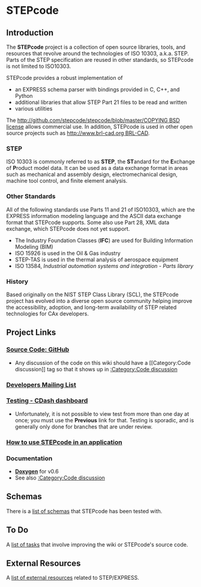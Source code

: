 = STEPcode =

== Introduction ==
The '''STEPcode''' project is a collection of open source libraries, tools, and resources that revolve around the technologies of ISO 10303, a.k.a. STEP. Parts of the STEP specification are reused in other standards, so STEPcode is not limited to ISO10303.

STEPcode provides a robust implementation of
* an EXPRESS schema parser with bindings provided in C, C++, and Python
* additional libraries that allow STEP Part 21 files to be read and written
* various utilities

The [[http://github.com/stepcode/stepcode/blob/master/COPYING BSD license]] allows commercial use. In addition, STEPcode is used in other open source projects such as [[http://www.brl-cad.org BRL-CAD]].

=== STEP ===
ISO 10303 is commonly referred to as '''STEP''', the '''ST'''andard for the '''E'''xchange of '''P'''roduct model data. It can be used as a data exchange format in areas such as mechanical and assembly design, electromechanical design, machine tool control, and finite element analysis.

=== Other Standards ===
All of the following standards use Parts 11 and 21 of ISO10303, which are the EXPRESS information modeling language and the ASCII data exchange format that STEPcode supports. Some also use Part 28, XML data exchange, which STEPcode does not yet support.

* The Industry Foundation Classes ('''IFC''') are used for Building Information Modeling (BIM)
* ISO 15926 is used in the Oil & Gas industry
* STEP-TAS is used in the thermal analysis of aerospace equipment
* ISO 13584, ''Industrial automation systems and integration - Parts library''

=== History ===
Based originally on the NIST STEP Class Library (SCL), the STEPcode project has evolved into a
diverse open source community helping improve the accessibility, adoption, and long-term availability of STEP related technologies for CAx developers.

== Project Links ==

=== [http://github.com/stepcode/stepcode Source Code: GitHub] ===
* Any discussion of the code on this wiki should have a <nowiki>[[Category:Code discussion]]</nowiki> tag so that it shows up in [[:Category:Code discussion]]
=== [http://groups.google.com/forum/?fromgroups#!forum/scl-dev Developers Mailing List] ===
=== [http://my.cdash.org/index.php?project=StepClassLibrary Testing - CDash dashboard] ===
* Unfortunately, it is not possible to view test from more than one day at once; you must use the '''Previous''' link for that. Testing is sporadic, and is generally only done for branches that are under review.

=== [[How to use STEPcode in an application]] ===

=== Documentation ===
* '''[http://stepcode.org/doxygen/ Doxygen]''' for v0.6
* See also [[:Category:Code discussion]]

== Schemas ==
There is a [[list of schemas]] that STEPcode has been tested with.

== To Do ==
A [[list of tasks]] that involve improving the wiki or STEPcode's source code.

== External Resources ==
A [[list of external resources]] related to STEP/EXPRESS.